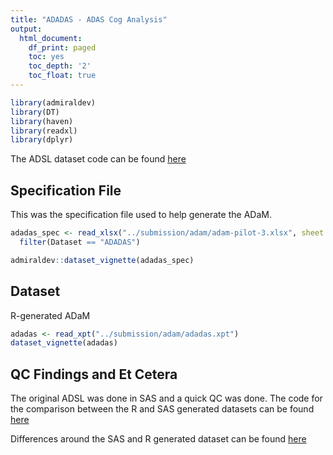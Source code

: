 ```yaml
---
title: "ADADAS - ADAS Cog Analysis"
output:
  html_document:
    df_print: paged
    toc: yes
    toc_depth: '2'
    toc_float: true
---
```


```r
library(admiraldev)
library(DT)
library(haven)
library(readxl)
library(dplyr)
```

The ADSL dataset code can be found [here](https://github.com/RConsortium/submissions-pilot3-adam/blob/main/submission/programs/adadas.r) 

## Specification File

This was the specification file used to help generate the ADaM.


```r
adadas_spec <- read_xlsx("../submission/adam/adam-pilot-3.xlsx", sheet = 3) %>%
  filter(Dataset == "ADADAS")

admiraldev::dataset_vignette(adadas_spec)
```

## Dataset

R-generated ADaM

```r
adadas <- read_xpt("../submission/adam/adadas.xpt")
dataset_vignette(adadas)
```

## QC Findings and Et Cetera

The original ADSL was done in SAS and a quick QC was done.  The code for the comparison between the R and SAS generated datasets can be found [here](https://github.com/RConsortium/submissions-pilot3-adam/blob/main/submission/programs/qc_adsl.r)

Differences around the SAS and R generated dataset can be found [here](https://github.com/RConsortium/submissions-pilot3-adam/wiki/QC-Findings#adadas) 

